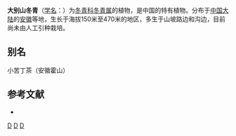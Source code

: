{{Speciesbox 
| taxon = Ilex dabieshanensis
| authority = [[姚淦|K. Yao]] et M. P. Deng
}}
'''大别山冬青'''（[[学名|学名]]：{{lang|la|''Ilex dabieshanensis''}}）为[[冬青科|冬青科]][[冬青属|冬青属]]的植物，是中国的特有植物。分布于[[中国大陆|中国大陆]]的[[安徽|安徽]]等地，生长于海拔150米至470米的地区，多生于山坡路边和沟边，目前尚未由人工引种栽培。

== 别名 ==
小苦丁茶（安徽霍山）

== 参考文献 ==
<div class="references-small">
* {{cite web| url =http://www.bioinfo.cn/db05/KmzwSpecies.php?action=view&id=14105| title =大别山冬青| work =《中国高等植物数据库全库》| publisher =中国科学院微生物研究所| author =昆明植物研究所| accessdate =2009-02-24| deadurl =yes| archiveurl =https://web.archive.org/web/20160305031728/http://www.bioinfo.cn/db05/KmzwSpecies.php?action=view&id=14105| archivedate =2016-03-05}}
</div>
{{Taxonbar|from=Q5472068}}

[[Category:冬青属|D]]
[[Category:中國特有植物|D]]
[[Category:安徽植物|D]]
{{植物小作品}}